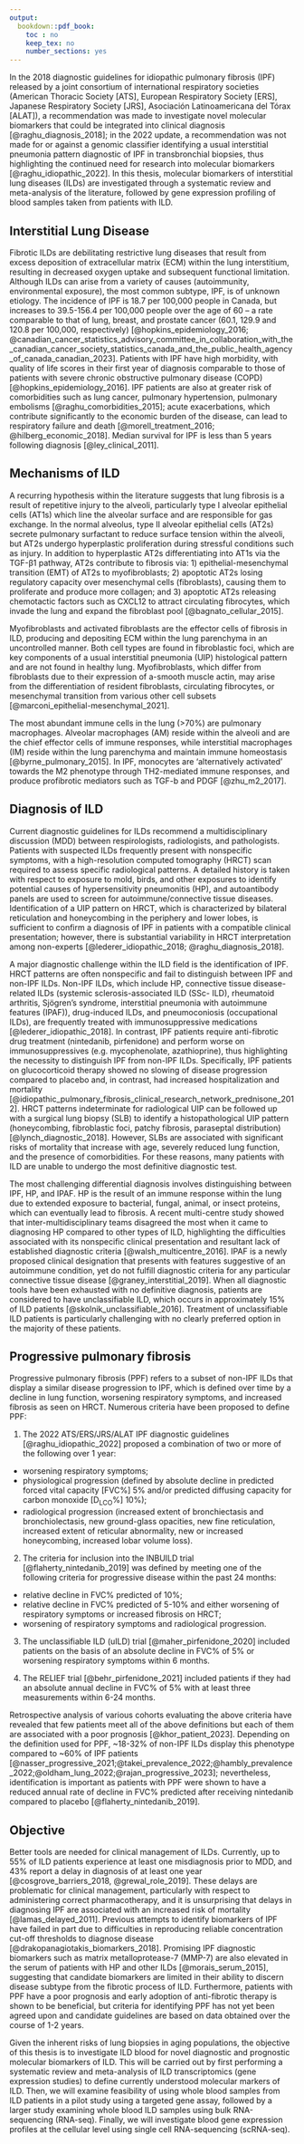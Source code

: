 ```yaml
---
output:
  bookdown::pdf_book:
    toc : no
    keep_tex: no
    number_sections: yes
---
```


<!-- This section is mandatory! -->

In the 2018 diagnostic guidelines for idiopathic pulmonary fibrosis (IPF) released by a joint consortium of international respiratory societies (American Thoracic Society [ATS], European Respiratory Society [ERS], Japanese Respiratory Society [JRS], Asociación Latinoamericana del Tórax [ALAT]), a recommendation was made to investigate novel molecular biomarkers that could be integrated into clinical diagnosis [@raghu_diagnosis_2018]; in the 2022 update, a recommendation was not made for or against a genomic classifier identifying a usual interstitial pneumonia pattern diagnostic of IPF in transbronchial biopsies, thus highlighting the continued need for research into molecular biomarkers [@raghu_idiopathic_2022]. In this thesis, molecular biomarkers of interstitial lung diseases (ILDs) are investigated through a systematic review and meta-analysis of the literature, followed by gene expression profiling of blood samples taken from patients with ILD. 

## Interstitial Lung Disease

Fibrotic ILDs are debilitating restrictive lung diseases that result from excess deposition of extracellular matrix (ECM) within the lung interstitium, resulting in decreased oxygen uptake and subsequent functional limitation. Although ILDs can arise from a variety of causes (autoimmunity, environmental exposure), the most common subtype, IPF, is of unknown etiology. The incidence of IPF is 18.7 per 100,000 people in Canada, but increases to 39.5-156.4 per 100,000 people over the age of 60 – a rate comparable to that of lung, breast, and prostate cancer (60.1, 129.9 and 120.8 per 100,000, respectively) [@hopkins_epidemiology_2016;  @canadian_cancer_statistics_advisory_committee_in_collaboration_with_the_canadian_cancer_society_statistics_canada_and_the_public_health_agency_of_canada_canadian_2023]. Patients with IPF have high morbidity, with quality of life scores in their first year of diagnosis comparable to those of patients with severe chronic obstructive pulmonary disease (COPD) [@hopkins_epidemiology_2016]. IPF patients are also at greater risk of comorbidities such as lung cancer, pulmonary hypertension, pulmonary embolisms [@raghu_comorbidities_2015]; acute exacerbations, which contribute significantly to the economic burden of the disease, can lead to respiratory failure and death [@morell_treatment_2016; @hilberg_economic_2018]. Median survival for IPF is less than 5 years following diagnosis [@ley_clinical_2011].

## Mechanisms of ILD

A recurring hypothesis within the literature suggests that lung fibrosis is a result of repetitive injury to the alveoli, particularly type I alveolar epithelial cells (AT1s) which line the alveolar surface and are responsible for gas exchange. In the normal alveolus, type II alveolar epithelial cells (AT2s) secrete pulmonary surfactant to reduce surface tension within the alveoli, but AT2s undergo hyperplastic proliferation during stressful conditions such as injury. In addition to hyperplastic AT2s differentiating into AT1s via the TGF-β1 pathway, AT2s contribute to fibrosis via: 1) epithelial-mesenchymal transition (EMT) of AT2s to myofibroblasts; 2) apoptotic AT2s losing regulatory capacity over mesenchymal cells (fibroblasts), causing them to proliferate and produce more collagen; and 3) apoptotic AT2s releasing chemotactic factors such as CXCL12 to attract circulating fibrocytes, which invade the lung and expand the fibroblast pool [@bagnato_cellular_2015]. 
 
Myofibroblasts and activated fibroblasts are the effector cells of fibrosis in ILD, producing and depositing ECM within the lung parenchyma in an uncontrolled manner. Both cell types are found in fibroblastic foci, which are key components of a usual interstitial pneumonia (UIP) histological pattern and are not found in healthy lung. Myofibroblasts, which differ from fibroblasts due to their expression of a-smooth muscle actin, may arise from the differentiation of resident fibroblasts, circulating fibrocytes, or mesenchymal transition from various other cell subsets [@marconi_epithelial-mesenchymal_2021].

The most abundant immune cells in the lung (>70%) are pulmonary macrophages. Alveolar macrophages (AM) reside within the alveoli and are the chief effector cells of immune responses, while interstitial macrophages (IM) reside within the lung parenchyma and maintain immune homeostasis [@byrne_pulmonary_2015]. In IPF, monocytes are ‘alternatively activated’ towards the M2 phenotype through TH2-mediated immune responses, and produce profibrotic mediators such as TGF-b and PDGF [@zhu_m2_2017].

## Diagnosis of ILD

Current diagnostic guidelines for ILDs recommend a multidisciplinary discussion (MDD) between respirologists, radiologists, and pathologists. Patients with suspected ILDs frequently present with nonspecific symptoms, with a high-resolution computed tomography (HRCT) scan required to assess specific radiological patterns. A detailed history is taken with respect to exposure to mold, birds, and other exposures to identify potential causes of hypersensitivity pneumonitis (HP), and autoantibody panels are used to screen for autoimmune/connective tissue diseases. Identification of a UIP pattern on HRCT, which is characterized by bilateral reticulation and honeycombing in the periphery and lower lobes, is sufficient to confirm a diagnosis of IPF in patients with a compatible clinical presentation; however, there is substantial variability in HRCT interpretation among non-experts [@lederer_idiopathic_2018; @raghu_diagnosis_2018].

A major diagnostic challenge within the ILD field is the identification of IPF. HRCT patterns are often nonspecific and fail to distinguish between IPF and non-IPF ILDs. Non-IPF ILDs, which include HP, connective tissue disease-related ILDs (systemic sclerosis-associated ILD (SSc- ILD), rheumatoid arthritis, Sjögren’s syndrome, interstitial pneumonia with autoimmune features (IPAF)), drug-induced ILDs, and pneumoconiosis (occupational ILDs), are frequently treated with immunosuppressive medications [@lederer_idiopathic_2018]. In contrast, IPF patients require anti-fibrotic drug treatment (nintedanib, pirfenidone) and perform worse on immunosuppressives (e.g. mycophenolate, azathioprine), thus highlighting the necessity to distinguish IPF from non-IPF ILDs. Specifically, IPF patients on glucocorticoid therapy showed no slowing of disease progression compared to placebo and, in contrast, had increased hospitalization and mortality [@idiopathic_pulmonary_fibrosis_clinical_research_network_prednisone_2012]. HRCT patterns indeterminate for radiological UIP can be followed up with a surgical lung biopsy (SLB) to identify a histopathological UIP pattern (honeycombing, fibroblastic foci, patchy fibrosis, paraseptal distribution) [@lynch_diagnostic_2018]. However, SLBs are associated with significant risks of mortality that increase with age, severely reduced lung function, and the presence of comorbidities. For these reasons, many patients with ILD are unable to undergo the most definitive diagnostic test.

The most challenging differential diagnosis involves distinguishing between IPF, HP, and IPAF. HP is the result of an immune response within the lung due to extended exposure to bacterial, fungal, animal, or insect proteins, which can eventually lead to fibrosis. A recent multi-centre study showed that inter-multidisciplinary teams disagreed the most when it came to diagnosing HP compared to other types of ILD, highlighting the difficulties associated with its nonspecific clinical presentation and resultant lack of established diagnostic criteria [@walsh_multicentre_2016]. IPAF is a newly proposed clinical designation that presents with features suggestive of an autoimmune condition, yet do not fulfill diagnostic criteria for any particular connective tissue disease [@graney_interstitial_2019]. When all diagnostic tools have been exhausted with no definitive diagnosis, patients are considered to have unclassifiable ILD, which occurs in approximately 15% of ILD patients [@skolnik_unclassifiable_2016]. Treatment of unclassifiable ILD patients is particularly challenging with no clearly preferred option in the majority of these patients.

## Progressive pulmonary fibrosis {#ppf}

Progressive pulmonary fibrosis (PPF) refers to a subset of non-IPF ILDs that display a similar disease progression to IPF, which is defined over time by a decline in lung function, worsening respiratory symptoms, and increased fibrosis as seen on HRCT. Numerous criteria have been proposed to define PPF: 

1. The 2022 ATS/ERS/JRS/ALAT IPF diagnostic guidelines [@raghu_idiopathic_2022] proposed a combination of two or more of the following over 1 year:
* worsening respiratory symptoms;
* physiological progression (defined by absolute decline in predicted forced vital capacity [FVC%] \underline{>}5% and/or predicted diffusing capacity for carbon monoxide [D~LCO~%] \underline{>}10%);
* radiological progression (increased extent of bronchiectasis and bronchiolectasis, new ground-glass opacities, new fine reticulation, increased extent of reticular abnormality, new or increased honeycombing, increased lobar volume loss).

2. The criteria for inclusion into the INBUILD trial [@flaherty_nintedanib_2019] was defined by meeting one of the following criteria for progressive disease within the past 24 months:
* relative decline in FVC% predicted of \underline{>}10%;
* relative decline in FVC% predicted of 5-10% and either worsening of respiratory symptoms or increased fibrosis on HRCT;
* worsening of respiratory symptoms and radiological progression.

3. The unclassifiable ILD (uILD) trial [@maher_pirfenidone_2020] included patients on the basis of an absolute decline in FVC% of \underline{>}5% or worsening respiratory symptoms within 6 months.

4. The RELIEF trial [@behr_pirfenidone_2021] included patients if they had an absolute annual decline in FVC% of \underline{>}5% with at least three measurements within 6-24 months.

Retrospective analysis of various cohorts evaluating the above criteria have revealed that few patients meet all of the above definitions but each of them are associated with a poor prognosis [@khor_patient_2023]. Depending on the definition used for PPF, ~18-32% of non-IPF ILDs display this phenotype compared to ~60% of IPF patients [@nasser_progressive_2021;@takei_prevalence_2022;@hambly_prevalence_2022;@oldham_lung_2022;@rajan_progressive_2023]; nevertheless, identification is important as patients with PPF were shown to have a reduced annual rate of decline in FVC% predicted after receiving nintedanib compared to placebo [@flaherty_nintedanib_2019]. 

## Objective

Better tools are needed for clinical management of ILDs. Currently, up to 55% of ILD patients experience at least one misdiagnosis prior to MDD, and 43% report a delay in diagnosis of at least one year [@cosgrove_barriers_2018, @grewal_role_2019]. These delays are problematic for clinical management, particularly with respect to administering correct pharmacotherapy, and it is unsurprising that delays in diagnosing IPF are associated with an increased risk of mortality [@lamas_delayed_2011]. Previous attempts to identify biomarkers of IPF have failed in part due to difficulties in reproducing reliable concentration cut-off thresholds to diagnose disease [@drakopanagiotakis_biomarkers_2018]. Promising IPF diagnostic biomarkers such as matrix metalloprotease-7 (MMP-7) are also elevated in the serum of patients with HP and other ILDs [@morais_serum_2015], suggesting that candidate biomarkers are limited in their ability to discern disease subtype from the fibrotic process of ILD. Furthermore, patients with PPF have a poor prognosis and early adoption of anti-fibrotic therapy is shown to be beneficial, but criteria for identifying PPF has not yet been agreed upon and candidate guidelines are based on data obtained over the course of 1-2 years. 

Given the inherent risks of lung biopsies in aging populations, the objective of this thesis is to investigate ILD blood for novel diagnostic and prognostic molecular biomarkers of ILD. This will be carried out by first performing a systematic review and meta-analysis of ILD transcriptomics (gene expression studies) to define currently understood molecular markers of ILD. Then, we will examine feasibility of using whole blood samples from ILD patients in a pilot study using a targeted gene assay, followed by a larger study examining whole blood ILD samples using bulk RNA-sequencing (RNA-seq). Finally, we will investigate blood gene expression profiles at the cellular level using single cell RNA-sequencing (scRNA-seq).
